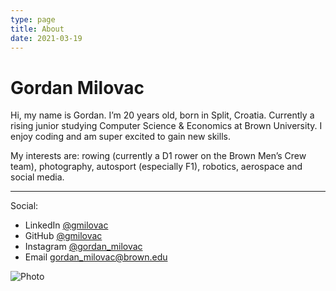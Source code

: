 ```yaml
---
type: page
title: About
date: 2021-03-19
---
```


# Gordan Milovac

Hi, my name is Gordan. I’m 20 years old, born in Split, Croatia. Currently a rising junior studying Computer Science & Economics at Brown University. I enjoy coding and am super excited to gain new skills.

My interests are: rowing (currently a D1 rower on the Brown Men’s Crew team), photography, autosport (especially F1), robotics, aerospace and social media.

---

Social:
- LinkedIn [@gmilovac](https://www.linkedin.com/in/gmilovac/)
- GitHub [@gmilovac](https://github.com/gmilovac)
- Instagram [@gordan_milovac](https://www.instagram.com/gordan_milovac/)
- Email gordan_milovac@brown.edu


<Image
    src="/images/photo2.jpg"
    alt="Photo"
    width={1125}
    height={750}
    priority
    className="next-image"
/>
